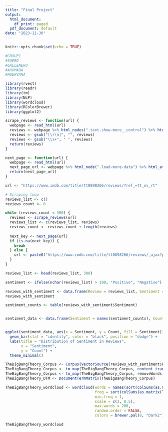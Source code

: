 ```yaml
---
title: "Final Project"
output:
  html_document:
    df_print: paged
  pdf_document: default
date: "2023-11-30"
---
```


```r
knitr::opts_chunk$set(echo = TRUE)
```

```r
#GROUP1
#SUERO
#GALLENERO
#AHUMADA
#HUERVANA
```

```r
library(rvest)
library(readr)
library(tm)
library(NLP)
library(wordcloud)
library(RColorBrewer)
library(ggplot2)
```

```r
scrape_reviews <- function(url) {
  webpage <- read_html(url)
  reviews <- webpage %>% html_nodes(".text.show-more__control") %>% html_text()
  reviews <- gsub("[\r\n]", "", reviews)
  reviews <- gsub("\\s+", " ", reviews)
  return(reviews)
}

```

```r
next_page <- function(url) {
  webpage <- read_html(url)
  next_page_url <- webpage %>% html_node(".load-more-data") %>% html_attr("data-key")
  return(next_page_url)
}

```

```r

url <- "https://www.imdb.com/title/tt0898266/reviews/?ref_=tt_ov_rt"

# Scraping loop
reviews_list <- c()
reviews_count <- 0

while (reviews_count < 300) {
  reviews <- scrape_reviews(url)
  reviews_list <- c(reviews_list, reviews)
  reviews_count <- reviews_count + length(reviews)
  
  next_key <- next_page(url)
  if (is.na(next_key)) {
    break
  } else {
    url <- paste0("https://www.imdb.com/title/tt0898266/reviews/_ajax?paginationKey=", next_key)
  }
}

```

```r

reviews_list <- head(reviews_list, 300)

```

```r

sentiment <- ifelse(nchar(reviews_list) > 100, "Positive", "Negative")

```

```r

reviews_with_sentiment <- data.frame(Review = reviews_list, Sentiment = sentiment)
reviews_with_sentiment

sentiment_counts <- table(reviews_with_sentiment$Sentiment)


sentiment_data <- data.frame(Sentiment = names(sentiment_counts), Count = as.numeric(sentiment_counts))


ggplot(sentiment_data, aes(x = Sentiment, y = Count, fill = Sentiment)) +
  geom_bar(stat = "identity", color = "black", position = "dodge") +
  labs(title = "Distribution of Sentiment in Reviews",
       x = "Sentiment",
       y = "Count") +
  theme_minimal()

```

```r

TheBigBangTheory_Corpus <- Corpus(VectorSource(reviews_with_sentiment$Review))
TheBigBangTheory_Corpus <- tm_map(TheBigBangTheory_Corpus, content_transformer(tolower))
TheBigBangTheory_Corpus <- tm_map(TheBigBangTheory_Corpus, removeWords, stopwords("en"))
TheBigBangTheory_DTM <- DocumentTermMatrix(TheBigBangTheory_Corpus)

```

```r
TheBigBangTheory_wordcloud <- wordcloud(words = names(sort(colSums(as.matrix(TheBigBangTheory_DTM)))), 
                                        freq = sort(colSums(as.matrix(TheBigBangTheory_DTM))),
                                        min.freq = 1,
                                        scale = c(3, 0.5),
                                        max.words = 200,
                                        random.order = FALSE, 
                                        colors = brewer.pal(8, "Dark2"))

TheBigBangTheory_wordcloud

```
